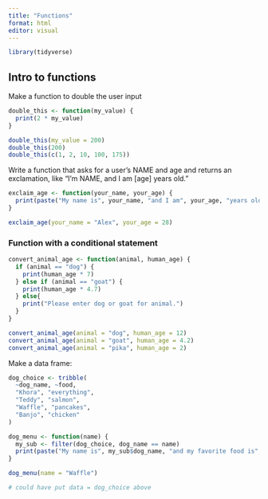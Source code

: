 ```yaml
---
title: "Functions"
format: html
editor: visual
---
```


```r
library(tidyverse)
```

## Intro to functions

Make a function to double the user input

```r
double_this <- function(my_value) {
  print(2 * my_value)
}

double_this(my_value = 200)
double_this(200)
double_this(c(1, 2, 10, 100, 175))
```

Write a function that asks for a user's NAME and age and returns an exclamation, like "I'm NAME, and I am \[age\] years old."

```r
exclaim_age <- function(your_name, your_age) {
  print(paste("My name is", your_name, "and I am", your_age, "years old!"))
}

exclaim_age(your_name = "Alex", your_age = 28)
```

### Function with a conditional statement

```r

convert_animal_age <- function(animal, human_age) {
  if (animal == "dog") {
    print(human_age * 7)
  } else if (animal == "goat") {
    print(human_age * 4.7)
  } else{
    print("Please enter dog or goat for animal.")
  }
}

convert_animal_age(animal = "dog", human_age = 12)
convert_animal_age(animal = "goat", human_age = 4.2)
convert_animal_age(animal = "pika", human_age = 2)
```

Make a data frame:

```r
dog_choice <- tribble(
  ~dog_name, ~food,
  "Khora", "everything",
  "Teddy", "salmon",
  "Waffle", "pancakes",
  "Banjo", "chicken"
)

dog_menu <- function(name) {
  my_sub <- filter(dog_choice, dog_name == name)
  print(paste("My name is", my_sub$dog_name, "and my favorite food is", my_sub$food))
}

dog_menu(name = "Waffle")

# could have put data = dog_choice above 
```
